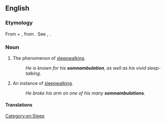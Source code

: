 ==English==

===Etymology===
From {{etyl|la|en}} {{m|la|somnus||sleep}} + {{m|la|ambulatio||a walking about}}, from {{m|la|ambulare||to walk}}. See {{m|en|somnolent}}, {{m|en|amble}}.

===Noun===
{{en-noun|~}}

# {{lb|en|rare}} The phenomenon of [[sleepwalking]].
#: ''He is known for his '''somnambulation''', as well as his vivid sleep-talking.''
# {{lb|en|rare}} An instance of [[sleepwalking]].
#: ''He broke his arm on one of his many '''somnambulations'''.''

====Translations====
{{trans-see|sleepwalking}}

[[Category:en:Sleep]]